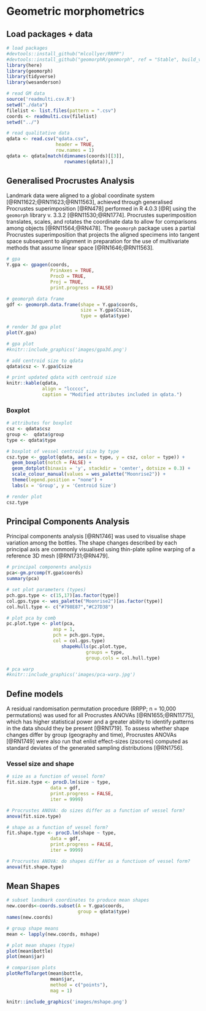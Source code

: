 # Geometric morphometrics

## Load packages + data

```r
# load packages
#devtools::install_github("mlcollyer/RRPP")
#devtools::install_github("geomorphR/geomorph", ref = "Stable", build_vignettes = TRUE)
library(here)
library(geomorph)
library(tidyverse)
library(wesanderson)

# read GM data
source('readmulti.csv.R')
setwd("./data")
filelist <- list.files(pattern = ".csv")
coords <- readmulti.csv(filelist)
setwd("../")

# read qualitative data
qdata <- read.csv("qdata.csv", 
                  header = TRUE, 
                  row.names = 1)
qdata <- qdata[match(dimnames(coords)[[3]],
                     rownames(qdata)),]
```

## Generalised Procrustes Analysis

Landmark data were aligned to a global coordinate system [@RN11622;@RN11623;@RN11563], achieved through generalised Procrustes superimposition [@RN478] performed in R 4.0.3 [@R] using the `geomorph` library v. 3.3.2 [@RN11530;@RN1774]. Procrustes superimposition translates, scales, and rotates the coordinate data to allow for comparisons among objects [@RN11564;@RN478]. The `geomorph` package uses a partial Procrustes superimposition that projects the aligned specimens into tangent space subsequent to alignment in preparation for the use of multivariate methods that assume linear space [@RN1646;@RN11563]. 

```r
# gpa
Y.gpa <- gpagen(coords, 
                PrinAxes = TRUE, 
                ProcD = TRUE, 
                Proj = TRUE, 
                print.progress = FALSE)

# geomorph data frame
gdf <- geomorph.data.frame(shape = Y.gpa$coords, 
                           size = Y.gpa$Csize,
                           type = qdata$type)

# render 3d gpa plot
plot(Y.gpa)

# gpa plot
#knitr::include_graphics('images/gpa3d.png')

# add centroid size to qdata
qdata$csz <- Y.gpa$Csize

# print updated qdata with centroid size
knitr::kable(qdata, 
             align = "lccccc", 
             caption = "Modified attributes included in qdata.")
```

### Boxplot

```r
# attributes for boxplot
csz <- qdata$csz
group <-  qdata$group
type <- qdata$type

# boxplot of vessel centroid size by type
csz.type <- ggplot(qdata, aes(x = type, y = csz, color = type)) + 
  geom_boxplot(notch = FALSE) +
  geom_dotplot(binaxis = 'y', stackdir = 'center', dotsize = 0.3) +
  scale_colour_manual(values = wes_palette("Moonrise2")) +
  theme(legend.position = "none") +
  labs(x = 'Group', y = 'Centroid Size')

# render plot
csz.type
```

## Principal Components Analysis

Principal components analysis [@RN1746] was used to visualise shape variation among the bottles. The shape changes described by each principal axis are commonly visualised using thin-plate spline warping of a reference 3D mesh [@RN1731;@RN479]. 

```r
# principal components analysis
pca<-gm.prcomp(Y.gpa$coords)
summary(pca)

# set plot parameters (types)
pch.gps.type <- c(15,17)[as.factor(type)]
col.gps.type <- wes_palette("Moonrise2")[as.factor(type)]
col.hull.type <- c("#798E87","#C27D38")

# plot pca by comb
pc.plot.type <- plot(pca, 
                 asp = 1,
                 pch = pch.gps.type,
                 col = col.gps.type)
                    shapeHulls(pc.plot.type, 
                             groups = type,
                             group.cols = col.hull.type)
```

```r
# pca warp                   
#knitr::include_graphics('images/pca-warp.jpg')
```

## Define models

A residual randomisation permutation procedure (RRPP; n = 10,000 permutations) was used for all Procrustes ANOVAs [@RN1655;@RN11775], which has higher statistical power and a greater ability to identify patterns in the data should they be present [@RN1719]. To assess whether shape changes differ by group (geography and time), Procrustes ANOVAs [@RN1749] were also run that enlist effect-sizes (zscores) computed as standard deviates of the generated sampling distributions [@RN1756].

### Vessel size and shape

```r
# size as a function of vessel form?
fit.size.type <- procD.lm(size ~ type,
                data = gdf,
                print.progress = FALSE,
                iter = 9999)

# Procrustes ANOVA: do sizes differ as a function of vessel form?
anova(fit.size.type)

# shape as a function of vessel form?
fit.shape.type <- procD.lm(shape ~ type,
                data = gdf,
                print.progress = FALSE,
                iter = 9999)

# Procrustes ANOVA: do shapes differ as a functiuon of vessel form?
anova(fit.shape.type)
```

## Mean Shapes

```r
# subset landmark coordinates to produce mean shapes
new.coords<-coords.subset(A = Y.gpa$coords,
                          group = qdata$type)
names(new.coords)

# group shape means
mean <- lapply(new.coords, mshape)

# plot mean shapes (type)
plot(mean$bottle)
plot(mean$jar)

# comparison plots
plotRefToTarget(mean$bottle, 
                mean$jar, 
                method = c("points"),
                mag = 1)

knitr::include_graphics('images/mshape.png')
```
